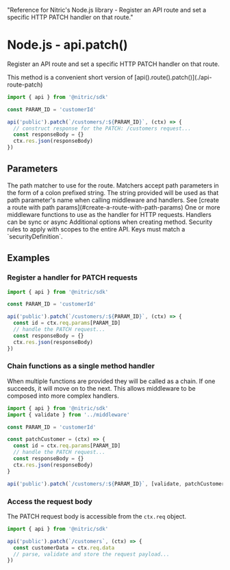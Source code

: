   "Reference for Nitric's Node.js library - Register an API route and set a specific HTTP PATCH handler on that route."

# Node.js - api.patch()

Register an API route and set a specific HTTP PATCH handler on that route.

<Note>
  This method is a convenient short version of
  [api().route().patch()](./api-route-patch)
</Note>

```javascript
import { api } from '@nitric/sdk'

const PARAM_ID = 'customerId'

api('public').patch(`/customers/:${PARAM_ID}`, (ctx) => {
  // construct response for the PATCH: /customers request...
  const responseBody = {}
  ctx.res.json(responseBody)
})
```

## Parameters

<Properties>
  <Property name="match" required type="string">
    The path matcher to use for the route. Matchers accept path parameters in
    the form of a colon prefixed string. The string provided will be used as
    that path parameter's name when calling middleware and handlers. See [create
    a route with path params](#create-a-route-with-path-params)
  </Property>
  <Property name="middleware" required type="HttpMiddleware | HttpMiddleware[]">
    One or more middleware functions to use as the handler for HTTP requests.
    Handlers can be sync or async
  </Property>
  <Property name="opts" type="object">
    Additional options when creating method.
    <Properties nested>
      <Property name="security" type="map<string, string[]>">
        Security rules to apply with scopes to the entire API. Keys must match a
        `securityDefinition`.
      </Property>
    </Properties>
  </Property>
</Properties>

## Examples

### Register a handler for PATCH requests

```javascript
import { api } from '@nitric/sdk'

const PARAM_ID = 'customerId'

api('public').patch(`/customers/:${PARAM_ID}`, (ctx) => {
  const id = ctx.req.params[PARAM_ID]
  // handle the PATCH request...
  const responseBody = {}
  ctx.res.json(responseBody)
})
```

### Chain functions as a single method handler

When multiple functions are provided they will be called as a chain. If one succeeds, it will move on to the next. This allows middleware to be composed into more complex handlers.

```javascript
import { api } from '@nitric/sdk'
import { validate } from '../middleware'

const PARAM_ID = 'customerId'

const patchCustomer = (ctx) => {
  const id = ctx.req.params[PARAM_ID]
  // handle the PATCH request...
  const responseBody = {}
  ctx.res.json(responseBody)
}

api('public').patch(`/customers/:${PARAM_ID}`, [validate, patchCustomer])
```

### Access the request body

The PATCH request body is accessible from the `ctx.req` object.

```javascript
import { api } from '@nitric/sdk'

api('public').patch(`/customers`, (ctx) => {
  const customerData = ctx.req.data
  // parse, validate and store the request payload...
})
```
